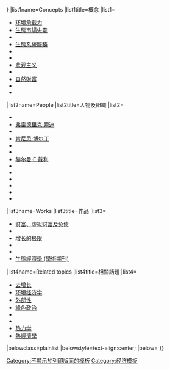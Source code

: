 {{Sidebar with collapsible lists
|name=Ecological economics
|title=[[生態經濟學]]
|image = [[File:Diagram of natural resource flows.jpg|center|frameless|border|upright=0.75]]
|captionstyle = font-size:90%;white-space:nowrap;padding-bottom:0.2em; background: none;
|caption = 人類經濟為世界環境的子系統
|listtitlestyle=background:transparent;border-top:1px solid #aaa;text-align:center;<!--padding-left:0.4em;padding-right:2.4em;-->
|listclass=hlist
|liststyle=padding-top:0;
|expanded={{{expanded|{{{1|}}}}}}
<!------------------------Concepts------------------------->
|list1name=Concepts
|list1title=概念
|list1=
*[[环境承载力]]
*[[市場失靈|生態市場失靈]]
*{{tsl|en|Ecological model of competition|競爭的生態學模型}}
*[[生態系統服務]]
*{{tsl|en|Embodied energy|能源體現}}
*{{tsl|en|Energy accounting|能源會計}}
*[[悲观主义]]
*{{tsl|en|Index of Sustainable Economic Welfare|可持續經濟福祉指數}}
*[[自然財富]]
*{{tsl|en|Spaceship Earth|地球號太空船}}
*{{tsl|en|Steady-state economy|穩態經濟}}
<!--*{{tsl|en|Uneconomic growth|}}-->
<!------------------------[[Category:Ecological economists|People]]-------------------------->
|list2name=People
|list2title=人物及組織
|list2=
*{{tsl|en|Serhiy Podolynsky|}}
*[[弗雷德里克·索迪]]
*{{tsl|en|Nicholas Georgescu-Roegen|}}
*[[肯尼思·博尔丁]]
*{{tsl|en|E.&nbsp;F. Schumacher|}}
*{{tsl|en|Robert Ayres (scientist)||Robert Ayres}}
*[[赫尔曼·E·戴利]]
*{{tsl|en|Joan Martinez Alier|}}
*{{tsl|en|Richard B. Norgaard|}}
*{{tsl|en|Robert Costanza|}}
*{{tsl|en|Tim Jackson (economist)||Tim Jackson}}
*{{tsl|en|Clive Spash|}}
*{{tsl|en|International Society for Ecological Economics|國際生態經濟學會}}
<!------------------------Related works-------------------------->
|list3name=Works
|list3title=作品
|list3=
*[[财富、虚拟财富及负债]]
*{{tsl|en|The Entropy Law and the Economic Process|熵與經濟進程}}
*[[增长的极限]]
*{{tsl|en|Small Is Beautiful|微少即美麗}}
*{{tsl|en|Prosperity Without Growth|無增長繁榮}}
*[[生態經濟學 (學術期刊)]]
<!------------------------Related topics-------------------------->
|list4name=Related topics
|list4title=相關話題
|list4=
*[[去增长]]
*[[环境经济学]]
*[[外部性]]
*[[綠色政治]]
*{{tsl|en|Planetary boundaries|地球限度}}
*{{tsl|en|Post-growth|後增長}}
*[[热力学]]
*[[熱經濟學]]
|belowclass=plainlist
|belowstyle=text-align:center;
|below=
}}<noinclude>
{{collapsible lists option
|listnames="Concepts", "People", "Works", "Related topics"}}
<!--(end documentation)-->
[[Category:不顯示於列印版面的模板]]
[[Category:经济模板]]
</noinclude>